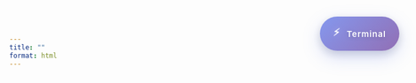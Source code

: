 ```yaml
---
title: ""
format: html
---
```


<div id="terminal-sidebar" class="terminal-sidebar hidden">
  <div class="terminal-container" id="terminal-container">
    <iframe 
      src="http://localhost:7681" 
      class="terminal-frame"
      id="terminal-iframe"
      title="Interactive Bash Terminal"
      sandbox="allow-same-origin allow-scripts allow-forms allow-pointer-lock allow-modals allow-popups"
      allow="clipboard-read; clipboard-write"
      frameborder="0">
    </iframe>
  </div>
  <!-- Resize handles -->
  <div class="resize-handle resize-handle-n"></div>
  <div class="resize-handle resize-handle-s"></div>
  <div class="resize-handle resize-handle-w"></div>
  <div class="resize-handle resize-handle-e"></div>
  <div class="resize-handle resize-handle-nw"></div>
  <div class="resize-handle resize-handle-ne"></div>
  <div class="resize-handle resize-handle-sw"></div>
  <div class="resize-handle resize-handle-se"></div>
</div>

<button id="toggle-terminal" class="terminal-toggle-btn">
  <span class="toggle-icon">⚡</span>
  <span class="toggle-text">Terminal</span>
</button>

<style>
/* Import beautiful fonts */
@import url('https://fonts.googleapis.com/css2?family=JetBrains+Mono:wght@300;400;500;600&family=Inter:wght@300;400;500;600;700&display=swap');

/* Beautiful Borderless Terminal */
.terminal-sidebar {
  position: fixed;
  right: 50px;
  top: 50px;
  width: 450px;
  height: 500px;
  background: rgba(10, 10, 15, 0.4); /* 60% transparent */
  backdrop-filter: blur(30px) saturate(1.2);
  -webkit-backdrop-filter: blur(30px) saturate(1.2);
  border: none; /* Completely removed border */
  border-radius: 20px;
  box-shadow: 
    0 20px 60px rgba(0, 0, 0, 0.3),
    0 2px 20px rgba(255, 255, 255, 0.03) inset;
  z-index: 1000;
  transform: scale(0) translateX(100px) translateY(-100px);
  opacity: 50;
  transition: all 0.1s cubic-bezier(0.175, 0.885, 0.32, 1.275);
  display: flex;
  flex-direction: column;
  overflow: hidden;
  min-width: 300px;
  min-height: 250px;
  will-change: transform, opacity;
  font-family: 'Inter', -apple-system, BlinkMacSystemFont, 'Segoe UI', Roboto, sans-serif;
}

.terminal-sidebar.visible {
  transform: scale(1) translateX(0) translateY(0);
  opacity: 0.8;
}

/* Clean Terminal Container */
.terminal-container {
  flex: 1;
  padding: 5px;
  background: transparent;
  position: relative;
  cursor: grab;
  user-select: none;
  border-radius: 20px;
  overflow: hidden;
}

.terminal-container:active {
  cursor: grabbing;
}

.terminal-frame {
  width: 100%;
  height: 100%;
  border: none; /* Removed terminal frame border */
  border-radius: 5px;
  background: rgba(0, 0, 0, 0.6); /* More transparent terminal background */
  box-shadow: 
    0 8px 32px rgba(0, 0, 0, 0.25) inset;
  backdrop-filter: blur(15px);
  font-family: 'JetBrains Mono', 'Fira Code', 'Monaco', 'Menlo', monospace;
  font-size: 14px;
  font-weight: 400;
  line-height: 1.6;
  letter-spacing: 0.3px;
}

/* Enhanced Toggle Button with Better Typography */
.terminal-toggle-btn {
  position: fixed;
  right: 30px;
  top: 30px;
  background: linear-gradient(135deg, rgba(102, 126, 234, 0.8) 0%, rgba(118, 75, 162, 0.8) 100%);
  color: white;
  border: none; /* Removed toggle button border */
  padding: 16px 24px;
  border-radius: 32px;
  cursor: pointer;
  z-index: 1001;
  font-family: 'Inter', sans-serif;
  font-size: 15px;
  font-weight: 600;
  display: flex;
  align-items: center;
  gap: 12px;
  box-shadow: 
    0 12px 32px rgba(102, 126, 234, 0.25),
    0 6px 16px rgba(0, 0, 0, 0.15);
  backdrop-filter: blur(20px);
  transition: all 0.3s cubic-bezier(0.175, 0.885, 0.32, 1.275);
  user-select: none;
  letter-spacing: 0.5px;
}

.terminal-toggle-btn:hover {
  transform: translateY(-3px) scale(1.05);
  box-shadow: 
    0 20px 50px rgba(102, 126, 234, 0.35),
    0 10px 24px rgba(0, 0, 0, 0.2);
  background: linear-gradient(135deg, rgba(123, 143, 247, 0.9) 0%, rgba(139, 89, 196, 0.9) 100%);
}

.terminal-toggle-btn:active {
  transform: translateY(-1px) scale(1.02);
}

.toggle-icon {
  font-size: 18px;
  animation: pulse 3s infinite;
  filter: drop-shadow(0 0 8px rgba(255, 255, 255, 0.3));
}

.toggle-text {
  letter-spacing: 1px;
  text-shadow: 0 2px 8px rgba(0, 0, 0, 0.2);
  font-weight: 600;
}

@keyframes pulse {
  0%, 100% { 
    opacity: 1; 
    transform: scale(1);
  }
  50% { 
    opacity: 0.8; 
    transform: scale(1.08);
  }
}

/* Subtle Resize Handles */
.resize-handle {
  position: absolute;
  background: transparent;
  z-index: 15;
  transition: background 0.3s ease;
}

.resize-handle:hover {
  background: rgba(102, 126, 234, 0.08);
  backdrop-filter: blur(10px);
}

.resize-handle-n, .resize-handle-s {
  left: 6px;
  right: 6px;
  height: 6px;
  cursor: ns-resize;
}

.resize-handle-n { 
  top: -3px; 
  border-radius: 3px 3px 0 0;
}
.resize-handle-s { 
  bottom: -3px;
  border-radius: 0 0 3px 3px;
}

.resize-handle-w, .resize-handle-e {
  top: 6px;
  bottom: 6px;
  width: 6px;
  cursor: ew-resize;
}

.resize-handle-w { 
  left: -3px;
  border-radius: 3px 0 0 3px;
}
.resize-handle-e { 
  right: -3px;
  border-radius: 0 3px 3px 0;
}

.resize-handle-nw, .resize-handle-ne,
.resize-handle-sw, .resize-handle-se {
  width: 10px;
  height: 10px;
  border-radius: 50%;
}

.resize-handle-nw { 
  top: -5px; 
  left: -5px; 
  cursor: nw-resize;
}
.resize-handle-ne { 
  top: -5px; 
  right: -5px; 
  cursor: ne-resize;
}
.resize-handle-sw { 
  bottom: -5px; 
  left: -5px; 
  cursor: sw-resize;
}
.resize-handle-se { 
  bottom: -5px; 
  right: -5px; 
  cursor: se-resize;
}

/* Responsive Design */
@media (max-width: 768px) {
  .terminal-sidebar {
    right: 10px !important;
    top: 10px !important;
    width: calc(100vw - 20px) !important;
    height: calc(100vh - 20px) !important;
    border-radius: 16px;
    background: rgba(10, 10, 15, 0.5);
  }
  
  .terminal-toggle-btn {
    right: 20px;
    top: 20px;
    padding: 14px 20px;
    font-size: 14px;
  }
  
  .resize-handle {
    display: none;
  }
}

/* Beautiful Overlay */
.terminal-overlay {
  position: fixed;
  top: 0;
  left: 0;
  right: 0;
  bottom: 0;
  background: rgba(0, 0, 0, 0.4);
  backdrop-filter: blur(12px);
  z-index: 999;
  opacity: 0;
  visibility: hidden;
  transition: all 0.4s ease;
}

.terminal-overlay.visible {
  opacity: 1;
  visibility: visible;
}

/* Performance Optimized Dragging */
.terminal-sidebar.dragging {
  transition: none;
  user-select: none;
  will-change: transform;
}

/* Enhanced Typography for Terminal Content */
.terminal-sidebar * {
  font-variant-ligatures: normal;
  text-rendering: optimizeLegibility;
  -webkit-font-smoothing: antialiased;
  -moz-osx-font-smoothing: grayscale;
}
</style>

<script>
// High-performance throttle function
function throttle(func, limit) {
  let inThrottle;
  return function() {
    const args = arguments;
    const context = this;
    if (!inThrottle) {
      func.apply(context, args);
      inThrottle = true;
      setTimeout(() => inThrottle = false, limit);
    }
  };
}

// RequestAnimationFrame-based smooth updates
function smoothUpdate(callback) {
  let ticking = false;
  return function() {
    const args = arguments;
    const context = this;
    if (!ticking) {
      requestAnimationFrame(function() {
        callback.apply(context, args);
        ticking = false;
      });
      ticking = true;
    }
  };
}

document.addEventListener('DOMContentLoaded', function() {
  const sidebar = document.getElementById('terminal-sidebar');
  const toggleBtn = document.getElementById('toggle-terminal');
  const terminalContainer = document.getElementById('terminal-container');
  const iframe = document.getElementById('terminal-iframe');
  
  let isDragging = false;
  let isResizing = false;
  let startX, startY, startWidth, startHeight, startLeft, startTop;
  let currentResizeHandle = null;

  // Create overlay
  const overlay = document.createElement('div');
  overlay.className = 'terminal-overlay';
  overlay.id = 'terminal-overlay';
  document.body.appendChild(overlay);

  function openSidebar() {
    sidebar.classList.remove('hidden');
    sidebar.classList.add('visible');
    
    if (window.innerWidth <= 768) {
      overlay.classList.add('visible');
    }
    
    setTimeout(() => {
      iframe.focus();
      try {
        iframe.contentWindow.focus();
      } catch(e) {
        console.log('Cannot focus iframe content');
      }
    }, 300);
  }

  function closeSidebar() {
    sidebar.classList.remove('visible');
    sidebar.classList.add('hidden');
    overlay.classList.remove('visible');
  }

  // Toggle functionality
  toggleBtn.addEventListener('click', function() {
    if (sidebar.classList.contains('visible')) {
      closeSidebar();
    } else {
      openSidebar();
    }
  });

  // Drag functionality
  terminalContainer.addEventListener('mousedown', function(e) {
    if (e.target.tagName === 'IFRAME') return;
    
    isDragging = true;
    sidebar.classList.add('dragging');

    const rect = sidebar.getBoundingClientRect();
    startX = e.clientX - rect.left;
    startY = e.clientY - rect.top;
    
    e.preventDefault();
  });

  // Optimized resize handles
  const resizeHandles = document.querySelectorAll('.resize-handle');
  resizeHandles.forEach(handle => {
    handle.addEventListener('mousedown', function(e) {
      isResizing = true;
      currentResizeHandle = handle.className;
      sidebar.classList.add('dragging');

      const rect = sidebar.getBoundingClientRect();
      startX = e.clientX;
      startY = e.clientY;
      startWidth = rect.width;
      startHeight = rect.height;
      startLeft = rect.left;
      startTop = rect.top;

      e.preventDefault();
      e.stopPropagation();
    });
  });

  // High-performance drag and resize
  const handleMouseMove = smoothUpdate(function(e) {
    if (isDragging) {
      const newLeft = e.clientX - startX;
      const newTop = e.clientY - startY;

      const maxLeft = window.innerWidth - sidebar.offsetWidth;
      const maxTop = window.innerHeight - sidebar.offsetHeight;

      sidebar.style.left = Math.min(Math.max(0, newLeft), maxLeft) + 'px';
      sidebar.style.top = Math.min(Math.max(0, newTop), maxTop) + 'px';
      sidebar.style.right = 'auto';
    }

    if (isResizing) {
      const deltaX = e.clientX - startX;
      const deltaY = e.clientY - startY;

      let newWidth = startWidth;
      let newHeight = startHeight;
      let newTop = startTop;
      let newLeft = startLeft;

      if (currentResizeHandle.includes('resize-handle-e')) {
        newWidth = Math.max(300, startWidth + deltaX);
      }
      if (currentResizeHandle.includes('resize-handle-w')) {
        newWidth = Math.max(300, startWidth - deltaX);
        newLeft = startLeft + deltaX;
      }
      if (currentResizeHandle.includes('resize-handle-s')) {
        newHeight = Math.max(250, startHeight + deltaY);
      }
      if (currentResizeHandle.includes('resize-handle-n')) {
        newHeight = Math.max(250, startHeight - deltaY);
        newTop = startTop + deltaY;
      }

      sidebar.style.width = newWidth + 'px';
      sidebar.style.height = newHeight + 'px';
      sidebar.style.top = Math.min(Math.max(0, newTop), window.innerHeight - newHeight) + 'px';
      sidebar.style.left = Math.min(Math.max(0, newLeft), window.innerWidth - newWidth) + 'px';
      sidebar.style.right = 'auto';
    }
  });

  document.addEventListener('mousemove', handleMouseMove);

  document.addEventListener('mouseup', function() {
    if (isDragging || isResizing) {
      sidebar.classList.remove('dragging');
      isDragging = false;
      isResizing = false;
      currentResizeHandle = null;
    }
  });

  // Overlay and escape key
  overlay.addEventListener('click', closeSidebar);
  
  document.addEventListener('keydown', function(e) {
    if (e.key === 'Escape' && sidebar.classList.contains('visible')) {
      closeSidebar();
    }
  });

  // Responsive handling
  window.addEventListener('resize', throttle(function() {
    if (window.innerWidth > 768) {
      overlay.classList.remove('visible');
    } else if (sidebar.classList.contains('visible')) {
      overlay.classList.add('visible');
    }
  }, 100));

  // Initialize positioning
  setTimeout(() => {
    const initRect = sidebar.getBoundingClientRect();
    sidebar.style.left = initRect.left + 'px';
    sidebar.style.top = initRect.top + 'px';
    sidebar.style.right = 'auto';
  }, 100);
});
</script>

